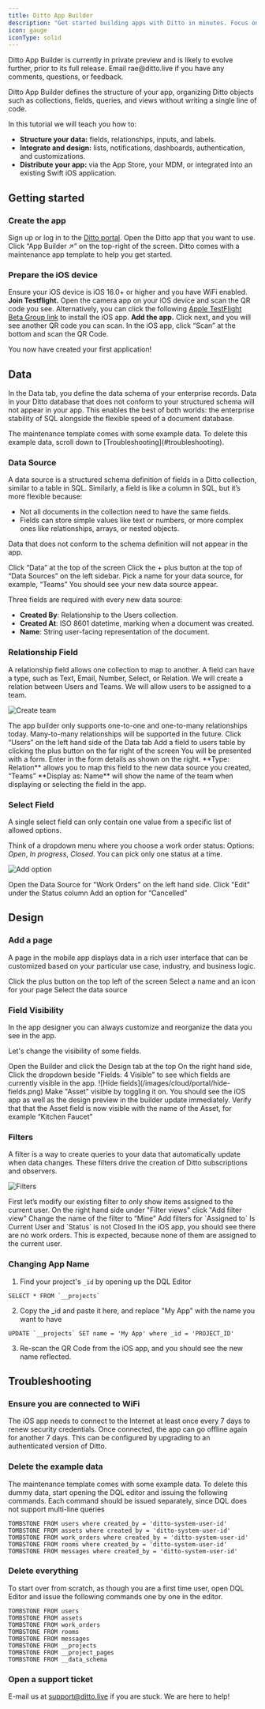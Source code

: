 ```yaml
---
title: Ditto App Builder
description: "Get started building apps with Ditto in minutes. Focus on what's unique to your business, while we take care of the rest."
icon: gauge
iconType: solid
---
```


<Warning>
Ditto App Builder is currently in private preview and is likely to evolve further, prior to its full release. Email rae@ditto.live if you have any comments, questions, or feedback.
</Warning>

Ditto App Builder defines the structure of your app, organizing Ditto objects such as
collections, fields, queries, and views without writing a single line of code.

In this tutorial we will teach you how to:
- **Structure your data:** fields, relationships, inputs, and labels.
- **Integrate and design:** lists, notifications, dashboards, authentication, and customizations.
- **Distribute your app:** via the App Store, your MDM, or integrated into an existing Swift iOS application.

## Getting started

### Create the app

<Steps>
<Step>
Sign up or log in to the <a href="https://portal.ditto.live/" target="_blank">Ditto portal</a>.
</Step>
<Step>
Open the Ditto app that you want to use.
</Step>
<Step>
Click “App Builder ↗️” on the top-right of the screen.
</Step>
<Step>
Ditto comes with a maintenance app template to help you get started. 
</Step>
</Steps>

### Prepare the iOS device
<Steps>
<Step>
Ensure your iOS device is iOS 16.0+ or higher and you have WiFi enabled. 
</Step>
<Step>
<b>Join Testflight.</b> Open the camera app on your iOS device and scan the QR code you see. Alternatively, you can click the following <a href="https://testflight.apple.com/join/Hmk6Cat9" target="_blank">Apple TestFlight Beta Group link</a> to install the iOS app.
</Step>
<Step>
<b>Add the app.</b> Click next, and you will see another QR code you can scan. In the iOS app, click “Scan” at the bottom and scan the QR Code.
</Step>
</Steps>

You now have created your first application!

## Data

In the Data tab, you define the data schema of your enterprise records. Data in your Ditto database
that does not conform to your structured schema will not appear in your app.
This enables the best of both worlds: the enterprise stability of SQL alongside
the flexible speed of a document database.

<Warning>
  The maintenance template comes with some example data. To delete this example data, scroll down to [Troubleshooting](#troubleshooting).
</Warning>

### Data Source

A data source is a structured schema definition of fields in a Ditto collection,
similar to a table in SQL. Similarly, a field is like a column in SQL, but it’s
more flexible because:

- Not all documents in the collection need to have the same fields.  
- Fields can store simple values like text or numbers, or more complex ones like
relationships, arrays, or nested objects.

<Warning>Data that does not conform to the schema definition will not appear
in the app.</Warning>

<Steps>
<Step>
Click “Data” at the top of the screen
</Step>
<Step>
Click the + plus button at the top of “Data Sources” on the left sidebar.
</Step>
<Step>
Pick a name for your data source, for example, “Teams”
</Step>
<Step>
You should see your new data source appear.
</Step>
</Steps>

Three fields are required with every new data source:
  - **Created By**: Relationship to the Users collection.
  - **Created At**: ISO 8601 datetime, marking when a document was created.
  - **Name**: String user-facing representation of the document. 

### Relationship Field

A relationship field allows one collection to map to another. A field can have
a type, such as Text, Email, Number, Select, or Relation. We will create a
relation between Users and Teams. We will allow users to be assigned to a
team. 

![Create team](/images/cloud/portal/create-team.gif)

<Warning>
The app builder only supports one-to-one and one-to-many relationships today. Many-to-many relationships will be supported in the future.
</Warning>

<Steps>
<Step>
Click “Users” on the left hand side of the Data tab
</Step>
<Step>
Add a field to users table by clicking the plus button on the far right of the screen
</Step>
<Step>
You will be presented with a form. Enter in the form details as shown on the right.
</Step>
<Step>
**Type: Relation** allows you to map this field to the new data source you created, “Teams”
</Step>
<Step>
**Display as: Name** will show the name of the team when displaying or selecting the field in the app.
</Step>
</Steps>

### Select Field

A single select field can only contain one value from a specific list of allowed options.

Think of a dropdown menu where you choose a work order status: Options: *Open*, *In progress*, *Closed*. You can pick only one status at a time.

![Add option](/images/cloud/portal/add-option.gif)

<Steps>
<Step>
Open the Data Source for "Work Orders" on the left hand side. 
</Step>
<Step>
Click "Edit" under the Status column 
</Step>
<Step>
Add an option for “Cancelled” 
</Step>
</Steps>

## Design 

### Add a page

A page in the mobile app displays data in a rich user interface that can be customized based on your particular use case, industry, and business logic.

<Steps>
<Step>
Click the plus button on the top left of the screen
</Step>
<Step>
Select a name and an icon for your page
</Step>
<Step>
Select the data source
</Step>
</Steps>

### Field Visibility

In the app designer you can always customize and reorganize the data you see in the app.

Let's change the visibility of some fields. 

<Steps>
<Step>
Open the Builder and click the Design tab at the top
</Step>
<Step>
On the right hand side, Click the dropdown beside "Fields: 4 Visible" to see which fields are currently visible in the app.
![Hide fields](/images/cloud/portal/hide-fields.png)
</Step>
<Step>
Make "Asset" visible by toggling it on. 
</Step>
<Step>
You should see the iOS app as well as the design preview in the builder update immediately. Verify that that the Asset field is now visible with the name of the Asset, for example “Kitchen Faucet” 
</Step>
</Steps>


### Filters

A filter is a way to create queries to your data that automatically update when
data changes. These filters drive the creation of Ditto subscriptions
and observers. 

![Filters](/images/cloud/portal/filters.gif)

<Steps>
<Step>
First let’s modify our existing filter to only show items assigned to the current user.
</Step>
<Step>
On the right hand side under "Filter views" click "Add filter view"
</Step>
<Step>
Change the name of the filter to “Mine”
</Step>
<Step>
Add filters for `Assigned to` Is Current User and `Status` is not Closed
</Step>
<Step>
In the iOS app, you should see there are no work orders. This is expected, because none of them are assigned to the current user.
</Step>
</Steps>

### Changing App Name

1. Find your project's `_id` by opening up the DQL Editor
```
SELECT * FROM `__projects`
```

2. Copy the _id and paste it here, and replace "My App" with the name you want to have
```
UPDATE `__projects` SET name = 'My App' where _id = 'PROJECT_ID' 
```

3. Re-scan the QR Code from the iOS app, and you should see the new name reflected.



## Troubleshooting

### Ensure you are connected to WiFi

The iOS app needs to connect to the Internet at least once every 7 days to
renew security credentials. Once connected, the app can go offline again
for another 7 days. This can be configured by upgrading to an authenticated
version of Ditto.

### Delete the example data
 
The maintenance template comes with some example data. To delete this dummy data, start opening the DQL editor and issuing the following commands. 
Each command should be issued separately, since DQL does not support multi-line queries

```
TOMBSTONE FROM users where created_by = 'ditto-system-user-id'
TOMBSTONE FROM assets where created_by = 'ditto-system-user-id'
TOMBSTONE FROM work_orders where created_by = 'ditto-system-user-id'
TOMBSTONE FROM rooms where created_by = 'ditto-system-user-id'
TOMBSTONE FROM messages where created_by = 'ditto-system-user-id'
```

### Delete everything

To start over from scratch, as though you are a first time user, open DQL Editor and issue the following commands one by one in the editor. 

```
TOMBSTONE FROM users
TOMBSTONE FROM assets
TOMBSTONE FROM work_orders
TOMBSTONE FROM rooms
TOMBSTONE FROM messages
TOMBSTONE FROM __projects
TOMBSTONE FROM __project_pages
TOMBSTONE FROM __data_schema
```

### Open a support ticket

E-mail us at [support@ditto.live](mailto:support@ditto.live) if you are stuck. We are here to help!
